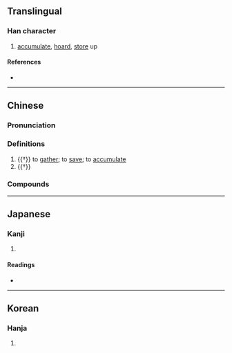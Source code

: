 {{character info}}
==Translingual==

===Han character===
{{Han char|rn=9|rad=人|as=19|sn=21|four=24286|canj=OHUC|ids=⿰亻贊}}

# [[accumulate]], [[hoard]], [[store]] up

====References====
* {{Han ref|kx=0121.400|dkj=01315|dj=0257.040|hdz=10239.040|uh=5139|ud=20793|bh=F5C1|bd=62913}}

----

==Chinese==
{{zh-forms}}

===Pronunciation===
{{zh-pron
|m=zǎn
|m-s=
|dg=
|c=zaan2,zyun2
|c-t=
|g=
|h=pfs=
|j=
|mb=
|md=
|mn=chán
|mn-t=
|w=
|x=
|mc=y
|oc=y
|cat=v
}}

===Definitions===
{{zh-hanzi}}

# {{†}} to [[gather]]; to [[save]]; to [[accumulate]]
# {{†}} {{zh-alt-form|趲|to [[hasten]]}}

===Compounds===
{{zh-der|儹積|儹錢|積儹}}

----

==Japanese==

===Kanji===
{{ja-kanji|grade=|rs=人19}}

# {{rfdef|ja|sort=人19}}

====Readings====
* {{ja-readings|on=[[さん]] (san)|kun=[[あつめる]] (atsumeru), [[あつまる]] (atsumaru)}}

----

==Korean==

===Hanja===
{{ko-hanja|hangeul=찬|rv=chan|mr=ch'an}}

# {{rfdef|ko|sort=人19}}